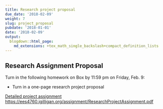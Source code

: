 ```yaml
---
title: Research project proposal
due_date: '2018-02-09'
weight: 7
slug: project_proposal
pubdate: '2018-01-01'
date: '2018-02-09'
output:
  blogdown::html_page:
    md_extensions: +tex_math_single_backslash+compact_definition_lists
---
```

## Research Assignment Proposal
Turn in the following homework on Box by 11:59 pm on Friday, Feb. 9:

* Turn in a one-page research project proposal

[Detailed project assignment](/assignment/ResearchProjectAssignment.pdf)
<https://ees4760.jgilligan.org/assignment/ResearchProjectAssignment.pdf>


